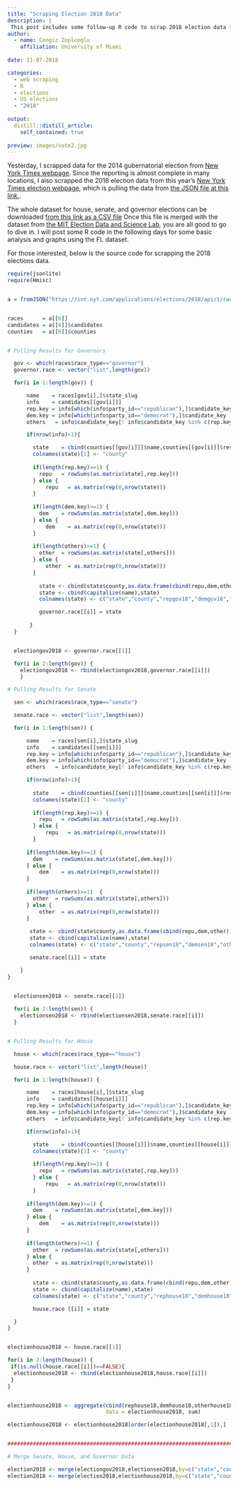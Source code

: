 ```yaml
---
title: "Scraping Election 2018 Data"
description: |
 This post includes some follow-up R code to scrap 2018 election data from New York Times webpage.
author:
  - name: Cengiz Zopluoglu
    affiliation: University of Miami
    
date: 11-07-2018

categories:
  - web scraping
  - R
  - elections
  - US elections
  - "2018"
  
output:
  distill::distill_article:
    self_contained: true
    
preview: images/vote2.jpg
---
```



Yesterday, I scrapped data for the 2014 gubernatorial election from [New York Times webpage](https://www.nytimes.com/elections/2014/results/governor). Since the reporting is almost complete in many locations, I also scrapped the 2018 election data from this year's [New York Times election webpage](https://www.nytimes.com/interactive/2018/11/06/us/elections/results-dashboard-live.html), which is pulling the data from [the JSON file at this link.](https://int.nyt.com/applications/elections/2018/api/1/races/2018-11-06.json). 

The whole dataset for house, senate, and governor elections can be downloaded [from this link as a CSV file](data/election2018.csv) Once this file is merged with the dataset from [the MIT Election Data and Science Lab](https://github.com/MEDSL), you are all good to go to dive in. I will post some R code in the following days for some basic analysis and graphs using the FL dataset.

For those interested, below is the source code for scrapping the 2018 elections data.

```r

require(jsonlite)
require(Hmisc)


a = fromJSON("https://int.nyt.com/applications/elections/2018/api/1/races/2018-11-06.json")


races      = a[[6]]
candidates = a[[6]]$candidates
counties   = a[[6]]$counties


# Pulling Results for Governors

  gov <- which(races$race_type=="governor")
  governor.race <- vector("list",length(gov))

  for(i in 1:length(gov)) {

	  name    = races[gov[i],]$state_slug
	  info    = candidates[[gov[i]]]
	  rep.key = info[which(info$party_id=="republican"),]$candidate_key
	  dem.key = info[which(info$party_id=="democrat"),]$candidate_key
	  others   = info$candidate_key[! info$candidate_key %in% c(rep.key,dem.key)]

	  if(nrow(info)>1){

	    state    = cbind(counties[[gov[i]]]$name,counties[[gov[i]]]$results)
	    colnames(state)[1] <- "county"
	    
        if(length(rep.key)>=1) { 
          repu   = rowSums(as.matrix(state[,rep.key])) 
        } else {
            repu   = as.matrix(rep(0,nrow(state)))
        }
	    
        if(length(dem.key)>=1) { 
          dem    = rowSums(as.matrix(state[,dem.key])) 
        } else {
            dem    = as.matrix(rep(0,nrow(state)))
        }
	    
        if(length(others)>=1) { 
          other  = rowSums(as.matrix(state[,others]))  
        } else {
            other  = as.matrix(rep(0,nrow(state)))
        }
	    
	      state <- cbind(state$county,as.data.frame(cbind(repu,dem,other)))
	      state <- cbind(capitalize(name),state)
	      colnames(state) <- c("state","county","repgov18","demgov18","othergov18")

	      governor.race[[i]] = state
	      
	   } 
  }


  electiongov2018 <- governor.race[[1]]

  for(i in 2:length(gov)) {
    electiongov2018 <- rbind(electiongov2018,governor.race[[i]])
    }

# Pulling Results for Senate

  sen <- which(races$race_type=="senate")

  senate.race <- vector("list",length(sen))

  for(i in 1:length(sen)) {

	  name    = races[sen[i],]$state_slug
	  info    = candidates[[sen[i]]]
	  rep.key = info[which(info$party_id=="republican"),]$candidate_key
	  dem.key = info[which(info$party_id=="democrat"),]$candidate_key
	  others   = info$candidate_key[! info$candidate_key %in% c(rep.key,dem.key)]

	  if(nrow(info)>1){
	    
	    state    = cbind(counties[[sen[i]]]$name,counties[[sen[i]]]$results)
	    colnames(state)[1] <- "county"
      
	    if(length(rep.key)>=1) { 
	      repu   = rowSums(as.matrix(state[,rep.key])) 
	    } else {
	        repu   = as.matrix(rep(0,nrow(state)))
	    }
	    
      if(length(dem.key)>=1) { 
        dem    = rowSums(as.matrix(state[,dem.key])) 
      } else {
          dem    = as.matrix(rep(0,nrow(state)))
      }
	    
      if(length(others)>=1)  { 
        other  = rowSums(as.matrix(state[,others]))  
      } else {
          other  = as.matrix(rep(0,nrow(state)))
      }
	    
	   state <- cbind(state$county,as.data.frame(cbind(repu,dem,other)))
	   state <- cbind(capitalize(name),state)
	   colnames(state) <- c("state","county","repsen18","demsen18","othersen18")

	   senate.race[[i]] = state

    } 
}

  
  electionsen2018 <- senate.race[[1]]

  for(i in 2:length(sen)) {
    electionsen2018 <- rbind(electionsen2018,senate.race[[i]])
  }


# Pulling Results for House

  house <- which(races$race_type=="house")

  house.race <- vector("list",length(house))

  for(i in 1:length(house)) {

	  name    = races[house[i],]$state_slug
	  info    = candidates[[house[i]]]
	  rep.key = info[which(info$party_id=="republican"),]$candidate_key
	  dem.key = info[which(info$party_id=="democrat"),]$candidate_key
	  others   = info$candidate_key[! info$candidate_key %in% c(rep.key,dem.key)]

	  if(nrow(info)>1){

	    state    = cbind(counties[[house[i]]]$name,counties[[house[i]]]$results)
	    colnames(state)[1] <- "county"
      
	    if(length(rep.key)>=1) { 
	      repu   = rowSums(as.matrix(state[,rep.key])) 
	    } else {
	        repu   = as.matrix(rep(0,nrow(state)))
	    }
	    
      if(length(dem.key)>=1) { 
        dem    = rowSums(as.matrix(state[,dem.key])) 
      } else {
          dem    = as.matrix(rep(0,nrow(state)))
      }
	    
      if(length(others)>=1) { 
        other  = rowSums(as.matrix(state[,others]))  
      } else {
        other  = as.matrix(rep(0,nrow(state)))
      }
	    
	    state <- cbind(state$county,as.data.frame(cbind(repu,dem,other)))
	    state <- cbind(capitalize(name),state)
	    colnames(state) <- c("state","county","rephouse18","demhouse18","otherhouse18")

	    house.race [[i]] = state

  } 
}


electionhouse2018 <- house.race[[1]]

for(i in 2:length(house)) {
 if(is.null(house.race[[i]])==FALSE){
  electionhouse2018 <- rbind(electionhouse2018,house.race[[i]])
 }
}


electionhouse2018 <- aggregate(cbind(rephouse18,demhouse18,otherhouse18) ~ state + county,
                               data = electionhouse2018, sum)

electionhouse2018 <- electionhouse2018[order(electionhouse2018[,1]),]


##########################################################################################

# Merge Senate, House, and Governor Data

election2018 <- merge(electiongov2018,electionsen2018,by=c("state","county"),all=TRUE)
election2018 <- merge(election2018,electionhouse2018,by=c("state","county"),all=TRUE)

```

